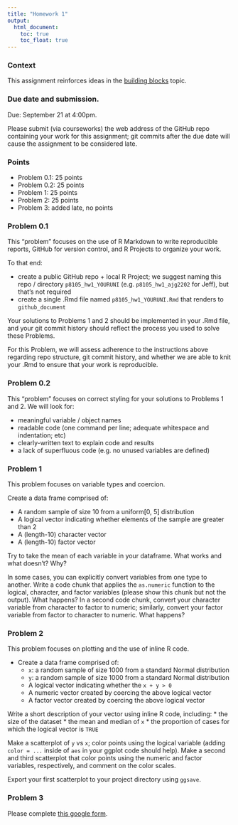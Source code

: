 ```yaml
---
title: "Homework 1"
output:
  html_document: 
    toc: true
    toc_float: true
---
```


### Context

This assignment reinforces ideas in the [building blocks](topic_building_blocks.html) topic. 

### Due date and submission.

Due: September 21 at 4:00pm. 

Please submit (via courseworks) the web address of the GitHub repo containing your work for this assignment; git commits after the due date will cause the assignment to be considered late.

### Points

* Problem 0.1: 25 points
* Problem 0.2: 25 points
* Problem 1: 25 points
* Problem 2: 25 points
* Problem 3: added late, no points


### Problem 0.1

This "problem" focuses on the use of R Markdown to write reproducible reports, GitHub for version control, and R Projects to organize your work.

To that end: 

* create a public GitHub repo + local R Project; we suggest naming this repo / directory `p8105_hw1_YOURUNI` (e.g. `p8105_hw1_ajg2202` for Jeff), but that's not required
* create a single .Rmd file named `p8105_hw1_YOURUNI.Rmd` that renders to `github_document`

Your solutions to Problems 1 and 2 should be implemented in your .Rmd file, and your git commit history should reflect the process you used to solve these Problems. 

For this Problem, we will assess adherence to the instructions above regarding repo structure, git commit history, and whether we are able to knit your .Rmd to ensure that your work is reproducible. 


### Problem 0.2

This "problem" focuses on correct styling for your solutions to Problems 1 and 2. We will look for:

* meaningful variable / object names
* readable code (one command per line; adequate whitespace and indentation; etc)
* clearly-written text to explain code and results 
* a lack of superfluous code (e.g. no unused variables are defined)


### Problem 1

This problem focuses on variable types and coercion.

Create a data frame comprised of:

* A random sample of size 10 from a uniform[0, 5] distribution
* A logical vector indicating whether elements of the sample are greater than 2
* A (length-10) character vector
* A (length-10) factor vector
  
Try to take the mean of each variable in your dataframe. What works and what doesn't? Why?

In some cases, you can explicitly convert variables from one type to another. Write a code chunk that applies the `as.numeric` function to the logical, character, and factor variables (please show this chunk but not the output). What happens? In a second code chunk, convert your character variable from character to factor to numeric; similarly, convert your factor variable from factor to character to numeric. What happens?


### Problem 2

This problem focuses on plotting and the use of inline R code.

* Create a data frame comprised of:
    * `x`: a random sample of size 1000 from a standard Normal distribution
    * `y`: a random sample of size 1000 from a standard Normal distribution
    * A logical vector indicating whether the `x + y > 0`
    * A numeric vector created by coercing the above logical vector
    * A factor vector created by coercing the above logical vector

Write a short description of your vector using inline R code, including:
* the size of the dataset
* the mean and median of `x`
* the proportion of cases for which the logical vector is `TRUE`

Make a scatterplot of `y` vs `x`; color points using the logical variable (adding `color = ...` inside of `aes` in your ggplot code should help). Make a second and third scatterplot that color points using the numeric and factor variables, respectively, and comment on the color scales.

Export your first scatterplot to your project directory using `ggsave`. 


### Problem 3 

Please complete [this google form](https://docs.google.com/forms/d/e/1FAIpQLSfjuJzeKUHshu9_S6tr9PiRgrPXFMBMo284fI7WH3MechaUMw/viewform?usp=sf_link).